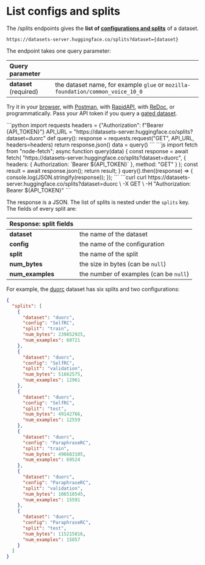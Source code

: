 # List configs and splits

The /splits endpoints gives the **list of [configurations and splits](./configs_and_splits)** of a dataset.

```
https://datasets-server.huggingface.co/splits?dataset={dataset}
```

The endpoint takes one query parameter:

| Query parameter        |                                                                                |
| :--------------------- | :----------------------------------------------------------------------------- |
| **dataset** (required) | the dataset name, for example `glue` or `mozilla-foundation/common_voice_10_0` |

Try it in your [browser](https://huggingface.co/datasets/splits?dataset=duorc), with [Postman](https://www.postman.com/huggingface/workspace/hugging-face-apis/request/23242779-f0cde3b9-c2ee-4062-aaca-65c4cfdd96f8), with [RapidAPI](https://rapidapi.com/hugging-face-hugging-face-default/api/hugging-face-datasets-api), with [ReDoc](https://redocly.github.io/redoc/?url=https://datasets-server.huggingface.co/openapi.json#operation/listSplits), or programmatically. Pass your API token if you query a [gated dataset](https://huggingface.co/docs/hub/datasets-gated).

<inferencesnippet>
<python>
```python
import requests
headers = {"Authorization": f"Bearer {API_TOKEN}"}
API_URL = "https://datasets-server.huggingface.co/splits?dataset=duorc"
def query():
    response = requests.request("GET", API_URL, headers=headers)
    return response.json()
data = query()
```
</python>
<js>
```js
import fetch from "node-fetch";
async function query(data) {
    const response = await fetch(
        "https://datasets-server.huggingface.co/splits?dataset=duorc",
        {
            headers: { Authorization: `Bearer ${API_TOKEN}` },
            method: "GET"
        }
    );
    const result = await response.json();
    return result;
}
query().then((response) => {
    console.log(JSON.stringify(response));
});
```
</js>
<curl>
```curl
curl https://datasets-server.huggingface.co/splits?dataset=duorc \
        -X GET \
        -H "Authorization: Bearer ${API_TOKEN}"
```
</curl>
</inferencesnippet>

The response is a JSON. The list of splits is nested under the `splits` key. The fields of every split are:

| Response: split fields |                                        |
| :--------------------- | :------------------------------------- |
| **dataset**            | the name of the dataset                |
| **config**             | the name of the configuration          |
| **split**              | the name of the split                  |
| **num_bytes**          | the size in bytes (can be `null`)      |
| **num_examples**       | the number of examples (can be `null`) |

For example, the [duorc](https://huggingface.co/datasets/duorc) dataset has six splits and two configurations:

```json
{
  "splits": [
    {
      "dataset": "duorc",
      "config": "SelfRC",
      "split": "train",
      "num_bytes": 239852925,
      "num_examples": 60721
    },
    {
      "dataset": "duorc",
      "config": "SelfRC",
      "split": "validation",
      "num_bytes": 51662575,
      "num_examples": 12961
    },
    {
      "dataset": "duorc",
      "config": "SelfRC",
      "split": "test",
      "num_bytes": 49142766,
      "num_examples": 12559
    },
    {
      "dataset": "duorc",
      "config": "ParaphraseRC",
      "split": "train",
      "num_bytes": 496683105,
      "num_examples": 69524
    },
    {
      "dataset": "duorc",
      "config": "ParaphraseRC",
      "split": "validation",
      "num_bytes": 106510545,
      "num_examples": 15591
    },
    {
      "dataset": "duorc",
      "config": "ParaphraseRC",
      "split": "test",
      "num_bytes": 115215816,
      "num_examples": 15857
    }
  ]
}
```
